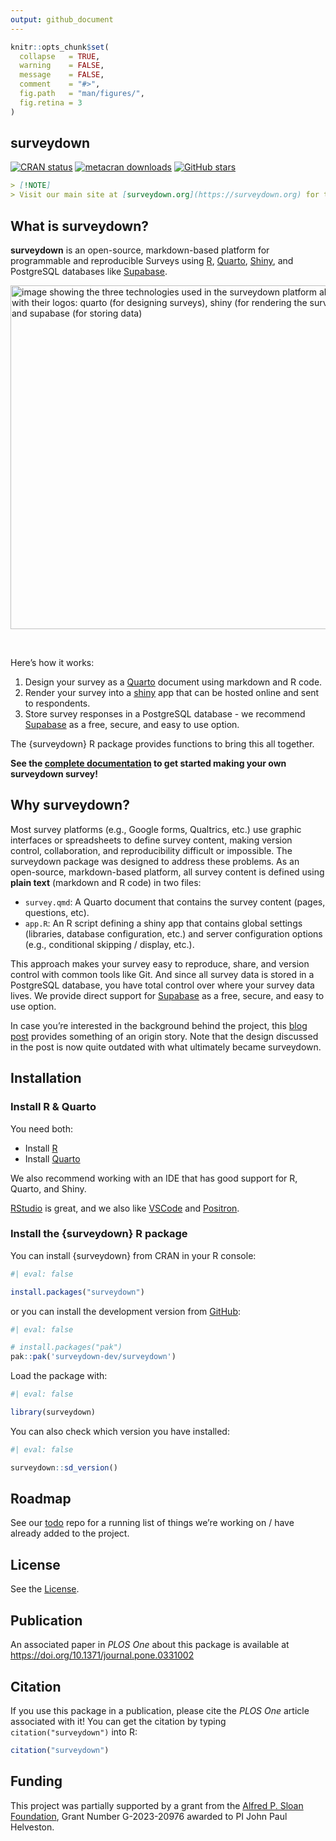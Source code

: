 ```yaml
---
output: github_document
---
```


<!-- README.md is generated from README.Rmd. Please edit this file -->

```r
knitr::opts_chunk$set(
  collapse   = TRUE,
  warning    = FALSE,
  message    = FALSE,
  comment    = "#>",
  fig.path   = "man/figures/",
  fig.retina = 3
)
```

## surveydown

<!-- badges: start -->
[![CRAN
status](https://www.r-pkg.org/badges/version/surveydown)](https://CRAN.R-project.org/package=surveydown)
[![metacran downloads](https://cranlogs.r-pkg.org/badges/grand-total/surveydown)](https://cran.r-project.org/package=surveydown)
[![GitHub stars](https://img.shields.io/github/stars/surveydown-dev/surveydown?style=social)](https://github.com/surveydown-dev/surveydown)
<!-- badges: end -->

```markdown
> [!NOTE]
> Visit our main site at [surveydown.org](https://surveydown.org) for the complete documentation and more information about surveydown.
```

## What is surveydown?

**surveydown** is an open-source, markdown-based platform for
programmable and reproducible Surveys using
[R](https://www.r-project.org/), [Quarto](https://quarto.org/),
[Shiny](https://shiny.posit.co/), and PostgreSQL databases like
[Supabase](https://supabase.com/).

<div align="center">
<img src='man/figures/technologies.svg' width="550px" alt="image showing the three technologies used in the surveydown platform along with their logos: quarto (for designing surveys), shiny (for rendering the survey), and supabase (for storing data)"/>
</div>

<br>

Here's how it works:

1. Design your survey as a [Quarto](https://quarto.org/) document using markdown and R code.
2. Render your survey into a [shiny](https://shiny.posit.co/) app that can be hosted online and sent to respondents.
3. Store survey responses in a PostgreSQL database - we recommend [Supabase](https://supabase.com/) as a free, secure, and easy to use option.

The {surveydown} R package provides functions to bring this all together.

**See the [complete documentation](https://surveydown.org) to get started making your own surveydown survey!**

## Why surveydown?

Most survey platforms (e.g., Google forms, Qualtrics, etc.) use graphic interfaces or spreadsheets to define survey content, making version control, collaboration, and reproducibility difficult or impossible. The surveydown package was designed to address these problems. As an open-source, markdown-based platform, all survey content is defined using **plain text** (markdown and R code) in two files:

- `survey.qmd`: A Quarto document that contains the survey content (pages, questions, etc).
- `app.R`: An R script defining a shiny app that contains global settings (libraries, database configuration, etc.) and server configuration options (e.g., conditional skipping / display, etc.).

This approach makes your survey easy to reproduce, share, and version control with common tools like Git. And since all survey data is stored in a PostgreSQL database, you have total control over where your survey data lives. We provide direct support for [Supabase](https://supabase.com/) as a free, secure, and easy to use option.

In case you're interested in the background behind the project, this [blog post](https://www.jhelvy.com/blog/2023-04-06-markdown-surveys/) provides something of an origin story. Note that the design discussed in the post is now quite outdated with what ultimately became surveydown.

## Installation

### Install R & Quarto

You need both: 

- Install [R](https://CRAN.R-project.org/)
- Install [Quarto](https://quarto.org/)

We also recommend working with an IDE that has good support for R, Quarto, and Shiny.

[RStudio](https://posit.co/products/open-source/rstudio/) is great, and we also like [VSCode](https://github.com/microsoft/vscode) and [Positron](https://github.com/posit-dev/positron).

### Install the {surveydown} R package

You can install {surveydown} from CRAN in your R console:

```r
#| eval: false

install.packages("surveydown")
```

or you can install the development version from [GitHub](https://github.com/surveydown-dev/surveydown):

```r
#| eval: false

# install.packages("pak")
pak::pak('surveydown-dev/surveydown')
```

Load the package with:

```r
#| eval: false

library(surveydown)
```

You can also check which version you have installed:

```r
#| eval: false

surveydown::sd_version()
```

## Roadmap

See our [todo](https://github.com/surveydown-dev/todo) repo for a running list of things we're working on / have already added to the project.

## License

See the [License](https://github.com/surveydown-dev/surveydown/blob/master/LICENSE.md).

## Publication

An associated paper in *PLOS One* about this package is available at
[https://doi.org/10.1371/journal.pone.0331002](https://doi.org/10.1371/journal.pone.0331002)

## Citation 

If you use this package in a publication, please cite the *PLOS One* article associated with it! You can get the citation by typing `citation("surveydown")` into R:

```r
citation("surveydown")
```

## Funding

This project was partially supported by a grant from the [Alfred P. Sloan Foundation](https://sloan.org/), Grant Number G-2023-20976 awarded to PI John Paul Helveston.

